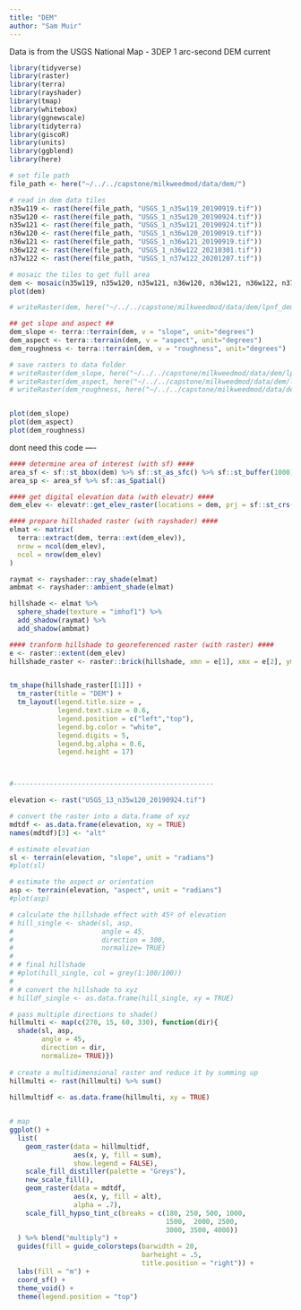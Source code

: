 ```yaml
---
title: "DEM"
author: "Sam Muir"
---
```


Data is from the USGS National Map
- 3DEP 1 arc-second DEM current

```r
library(tidyverse)
library(raster)
library(terra)
library(rayshader)
library(tmap)
library(whitebox)
library(ggnewscale)
library(tidyterra)
library(giscoR)
library(units)
library(ggblend)
library(here)
```

```r
# set file path
file_path <- here("~/../../capstone/milkweedmod/data/dem/")

# read in dem data tiles
n35w119 <- rast(here(file_path, "USGS_1_n35w119_20190919.tif"))
n35w120 <- rast(here(file_path, "USGS_1_n35w120_20190924.tif"))
n35w121 <- rast(here(file_path, "USGS_1_n35w121_20190924.tif"))
n36w120 <- rast(here(file_path, "USGS_1_n36w120_20190919.tif"))
n36w121 <- rast(here(file_path, "USGS_1_n36w121_20190919.tif"))
n36w122 <- rast(here(file_path, "USGS_1_n36w122_20210301.tif"))
n37w122 <- rast(here(file_path, "USGS_1_n37w122_20201207.tif"))
```

```r
# mosaic the tiles to get full area
dem <- mosaic(n35w119, n35w120, n35w121, n36w120, n36w121, n36w122, n37w122)
plot(dem)

# writeRaster(dem, here("~/../../capstone/milkweedmod/data/dem/lpnf_dem.tif"))
```

```r
## get slope and aspect ##
dem_slope <- terra::terrain(dem, v = "slope", unit="degrees")
dem_aspect <- terra::terrain(dem, v = "aspect", unit="degrees")
dem_roughness <- terra::terrain(dem, v = "roughness", unit="degrees")

# save rasters to data folder 
# writeRaster(dem_slope, here("~/../../capstone/milkweedmod/data/dem/lpnf_slope.tif"))
# writeRaster(dem_aspect, here("~/../../capstone/milkweedmod/data/dem/lpnf_aspect.tif"))
# writeRaster(dem_roughness, here("~/../../capstone/milkweedmod/data/dem/lpnf_roughness.tif"))


plot(dem_slope)
plot(dem_aspect)
plot(dem_roughness)
```


dont need this code ----
```r
#### determine area of interest (with sf) ####
area_sf <- sf::st_bbox(dem) %>% sf::st_as_sfc() %>% sf::st_buffer(1000)
area_sp <- area_sf %>% sf::as_Spatial()

#### get digital elevation data (with elevatr) ####
dem_elev <- elevatr::get_elev_raster(locations = dem, prj = sf::st_crs(4326), z = 7, clip = "bbox")

#### prepare hillshaded raster (with rayshader) ####
elmat <- matrix(
  terra::extract(dem, terra::ext(dem_elev)),
  nrow = ncol(dem_elev), 
  ncol = nrow(dem_elev)
)

raymat <- rayshader::ray_shade(elmat)
ambmat <- rayshader::ambient_shade(elmat)

hillshade <- elmat %>%
  sphere_shade(texture = "imhof1") %>%
  add_shadow(raymat) %>%
  add_shadow(ambmat)

#### tranform hillshade to georeferenced raster (with raster) ####
e <- raster::extent(dem_elev)
hillshade_raster <- raster::brick(hillshade, xmn = e[1], xmx = e[2], ymn = e[3], ymx = e[4], crs = raster::crs(dem_elev))


tm_shape(hillshade_raster[[1]]) +
  tm_raster(title = "DEM") +
  tm_layout(legend.title.size = ,
            legend.text.size = 0.6,
            legend.position = c("left","top"),
            legend.bg.color = "white",
            legend.digits = 5,
            legend.bg.alpha = 0.6,
            legend.height = 17)



#--------------------------------------------------

elevation <- rast("USGS_13_n35w120_20190924.tif")

# convert the raster into a data.frame of xyz
mdtdf <- as.data.frame(elevation, xy = TRUE)
names(mdtdf)[3] <- "alt"

# estimate elevation
sl <- terrain(elevation, "slope", unit = "radians")
#plot(sl)

# estimate the aspect or orientation
asp <- terrain(elevation, "aspect", unit = "radians")
#plot(asp)

# calculate the hillshade effect with 45º of elevation
# hill_single <- shade(sl, asp, 
#                      angle = 45, 
#                      direction = 300,
#                      normalize= TRUE)
# 
# # final hillshade 
# #plot(hill_single, col = grey(1:100/100))
# 
# # convert the hillshade to xyz
# hilldf_single <- as.data.frame(hill_single, xy = TRUE)

# pass multiple directions to shade()
hillmulti <- map(c(270, 15, 60, 330), function(dir){ 
  shade(sl, asp, 
        angle = 45, 
        direction = dir,
        normalize= TRUE)})
  
# create a multidimensional raster and reduce it by summing up
hillmulti <- rast(hillmulti) %>% sum()
  
hillmultidf <- as.data.frame(hillmulti, xy = TRUE)


# map 
ggplot() +
  list(
    geom_raster(data = hillmultidf,
                aes(x, y, fill = sum),
                show.legend = FALSE),
    scale_fill_distiller(palette = "Greys"),
    new_scale_fill(),
    geom_raster(data = mdtdf,
                aes(x, y, fill = alt),
                alpha = .7),
    scale_fill_hypso_tint_c(breaks = c(180, 250, 500, 1000,
                                       1500,  2000, 2500,
                                       3000, 3500, 4000))
  ) %>% blend("multiply") +
  guides(fill = guide_colorsteps(barwidth = 20,
                                 barheight = .5,
                                 title.position = "right")) +
  labs(fill = "m") +
  coord_sf() +
  theme_void() +
  theme(legend.position = "top")

```

